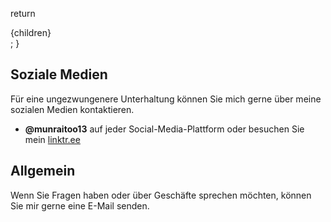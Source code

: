  return <div className="mdx-content">{children}</div>;
}

## Soziale Medien

Für eine ungezwungenere Unterhaltung können Sie mich gerne über meine sozialen Medien kontaktieren.

- **@munraitoo13** auf jeder Social-Media-Plattform oder besuchen Sie mein [linktr.ee](https://linktr.ee/munraitoo13)

## Allgemein

Wenn Sie Fragen haben oder über Geschäfte sprechen möchten, können Sie mir gerne eine E-Mail senden.
